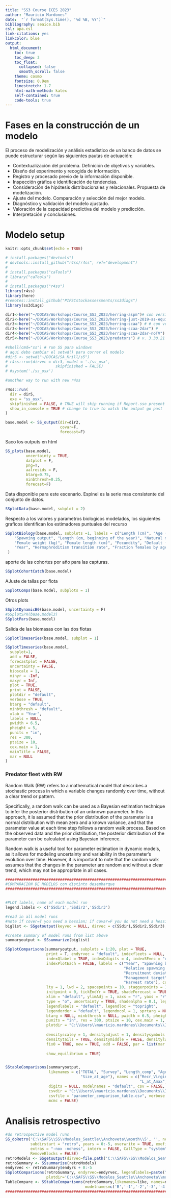 ```yaml
---
title: "SS3 Course ICES 2023"
author: "Mauricio Mardones"
date:  "`r format(Sys.time(), '%d %B, %Y')`"
bibliography: seaice.bib
csl: apa.csl
link-citations: yes
linkcolor: blue
output:
  html_document:
    toc: true
    toc_deep: 3
    toc_float:
      collapsed: false
      smooth_scroll: false
    theme: cosmo
    fontsize: 0.9em
    linestretch: 1.7
    html-math-method: katex
    self-contained: true
    code-tools: true
---
```


# Fases en la construcción de un modelo

El proceso de modelización y análisis estadístico de un banco de datos se puede estructurar según las siguientes pautas de actuación:

- Contextualización del problema. Definición de objetivos y variables.
- Diseño del experimento y recogida de información.
- Registro y procesado previo de la información disponible.
- Inspección gráfica e identificación de tendencias.
- Consideración de hipótesis distribucionales y relacionales. Propuesta de modelización.
- Ajuste del modelo. Comparación y selección del mejor modelo.
- Diagnóstico y validación del modelo ajustado.
- Valoración de la capacidad predictiva del modelo y predicción.
- Interpretación y conclusiones.

# Modelo setup
```r
knitr::opts_chunk$set(echo = TRUE)
```

```r
# install.packages("devtools")
# devtools::install_github("r4ss/r4ss", ref="development")
# 
# install.packages("caTools")
# library("caTools")
# 
# install.packages("r4ss")
library(r4ss)
library(here)
#remotes::install_github("PIFSCstockassessments/ss3diags")
library(ss3diags)
```


```r
dir1<-here("~/DOCAS/Workshops/Course_SS3_2023/herring-aspm")# con version 3.30.21
dir2<-here("~/DOCAS/Workshops/Course_SS3_2023/herring-just-2019-as-equilibrium") # con version 3.30.19
dir3<-here("~/DOCAS/Workshops/Course_SS3_2023/herring-scaa") # # con version 3.30.19
dir3<-here("~/DOCAS/Workshops/Course_SS3_2023/herring-scaa-2dar") # 
dir4<-here("~/DOCAS/Workshops/Course_SS3_2023/herring-scaa-2dar-noTV") # Version nueva con predator fleet
dir5<-here("~/DOCAS/Workshops/Course_SS3_2023/predators") # v. 3.30.21
```



```r
#shell(cmd="ss") # run SS para windows
# aqui debo cambiar el setwd() para correr el modelo
#dir5 <- setwd("~/DOCAS/SA_Krill/s5")
# r4ss::run(dirvec = dir3, model = './ss_osx', 
#                     skipfinished = FALSE) 
# #system('./ss_osx')

#another way to run with new r4ss

r4ss::run(
  dir = dir5,
  exe = "ss_osx",
  skipfinished = FALSE, # TRUE will skip running if Report.sso present
  show_in_console = TRUE # change to true to watch the output go past
)
```

```r
base.model <- SS_output(dir=dir2,
                        covar=F,
                        forecast=F)
```

Saco los outputs en html

```r
SS_plots(base.model, 
         uncertainty = TRUE,
         datplot = F, 
         png=T, 
         aalresids = F,
         btarg=0.75, 
         minbthresh=0.25, 
         forecast=F)
```



Data disponible para este escenario. Espinel es la serie mas consistente del conjunto de datos.

```r
SSplotData(base.model, subplot = 2)
```

Respecto a los valores y parametros biologicos modelados, los siguientes graficos identifican los estimadores puntuales del recurso

```r
SSplotBiology(base.model, subplots =1, labels = c("Length (cm)", "Age (yr)", "Maturity", "Mean weight (kg) in last year",
    "Spawning output", "Length (cm, beginning of the year)", "Natural mortality",
    "Female weight (kg)", "Female length (cm)", "Fecundity", "Default fecundity label",
    "Year", "Hermaphroditism transition rate", "Fraction females by age at equilibrium"),
 )
```

aporte de las cohortes por año para las capturas.
```r
SSplotCohortCatch(base.model)
```

\quad

AJuste de tallas por flota
```r
SSplotComps(base.model, subplots = 1)
```

Otros plots
```r
SSplotDynamicB0(base.model, uncertainty = F)
#SSplotSPR(base.model3)
SSplotPars(base.model)

```

Salida de las biomasas con las dos flotas


```r
SSplotTimeseries(base.model, subplot = 1)
```


```r
SSplotTimeseries(base.model,
  subplot=1,
  add = FALSE,
  forecastplot = FALSE,
  uncertainty = FALSE,
  bioscale = 1,
  minyr = -Inf,
  maxyr = Inf,
  plot = TRUE,
  print = FALSE,
  plotdir = "default",
  verbose = TRUE,
  btarg = "default",
  minbthresh = "default",
  xlab = "Year",
  labels = NULL,
  pwidth = 6.5,
  pheight = 5,
  punits = "in",
  res = 300,
  ptsize = 10,
  cex.main = 1,
  mainTitle = FALSE,
  mar = NULL
)
```

### Predator fleet with RW

Random Walk (RW) refers to a mathematical model that describes a stochastic process in which a variable changes randomly over time, without a clear trend or pattern.

Specifically, a random walk can be used as a Bayesian estimation technique to infer the posterior distribution of an unknown parameter. In this approach, it is assumed that the prior distribution of the parameter is a normal distribution with mean zero and a known variance, and that the parameter value at each time step follows a random walk process. Based on the observed data and the prior distribution, the posterior distribution of the parameter can be calculated using Bayesian inference.

Random walk is a useful tool for parameter estimation in dynamic models, as it allows for modeling uncertainty and variability in the parameter's evolution over time. However, it is important to note that the random walk assumes that the changes in the parameter are random and without a clear trend, which may not be appropriate in all cases.






```r
#########################################################################
#COMPARACION DE MODELOS con distinto desembarque
#########################################################################


#PLOT labels, name of each model run
legend.labels <- c('SSdir1','SSdir2','SSdir3')

#read in all model runs
#note if cover=T you need a hessian; if covar=F you do not need a hessian
biglist <- SSgetoutput(keyvec = NULL, dirvec = c(SSdir1,SSdir2,SSdir3),	getcovar = F)

#create summary of model runs from list above
summaryoutput <- SSsummarize(biglist)

SSplotComparisons(summaryoutput, subplots = 1:20, plot = TRUE,
                  print = T, endyrvec = "default", indexfleets = NULL, indexUncertainty = FALSE,
                  indexQlabel = TRUE, indexQdigits = 4, indexSEvec = "default",
                  indexPlotEach = FALSE, labels = c("Year", "Spawning biomass (t)",
                                                    "Relative spawning biomass", "Age-0 recruits (1,000s)",
                                                    "Recruitment deviations", "Index", "Log index", "1 - SPR", "Density",
                                                    "Management target", "Minimum stock size threshold", "Spawning output",
                                                    "Harvest rate"), col = NULL, shadecol = NULL, pch = NULL,
                  lty = 1, lwd = 2, spacepoints = 10, staggerpoints = 1,
                  initpoint = 0, tickEndYr = TRUE, shadeForecast = TRUE,
                  xlim = "default", ylimAdj = 1, xaxs = "r", yaxs = "r",
                  type = "o", uncertainty = TRUE, shadealpha = 0.1, legend = TRUE,
                  legendlabels = "default", legendloc = "topright",
                  legendorder = "default", legendncol = 1, sprtarg = NULL,
                  btarg = NULL, minbthresh = NULL, pwidth = 6.5, pheight = 5,
                  punits = "in", res = 300, ptsize = 10, cex.main = 1,
                  plotdir = "C:\\Users\\mauricio.mardones\\Documents\\IFOP\\Loco_Assessment_AMERB\\SA_Loco", filenameprefix = "", densitynames = c("SSB_Virgin",
                                                                                                                     "R0"), densityxlabs = "default", densityscalex = 1,
                  densityscaley = 1, densityadjust = 1, densitysymbols = TRUE,
                  densitytails = TRUE, densitymiddle = FALSE, densitylwd = 1,
                  fix0 = TRUE, new = TRUE, add = FALSE, par = list(mar = c(5, 4, 1,
                                                                           1) + 0.1), verbose = TRUE, mcmcVec = FALSE,
                  show_equilibrium = TRUE)


SStableComparisons(summaryoutput,
                   likenames = c("TOTAL", "Survey", "Length_comp", "Age_comp", "priors",
                                 "Size_at_age"), names = c("Recr_Virgin", "R0", "steep", "NatM",
                                                           "L_at_Amax", "VonBert_K", "SSB_Virg", "Bratio_2017", "SPRratio_2016"),
                   digits = NULL, modelnames = "default", csv = FALSE,
                   csvdir = "C:\\Users\\mauricio.mardones\\Documents\\IFOP\\Loco_Assessment_AMERB\\SA_Loco",
                   csvfile = "parameter_comparison_table.csv", verbose = TRUE,
                   mcmc = FALSE)
```

# Analisis retrospectivo

```r

#do retrospective model runs
SS_doRetro('C:\\SAFS\\SS\\Modelos_Seattle\\Anchoveta\\month\\5', '', newsubdir = "retrospectives",
           subdirstart = "retro", years = 0:-5, overwrite = TRUE, exefile = "ss",
           extras = "-nox -nohess", intern = FALSE, CallType = "system",
           RemoveBlocks = FALSE)
retroModels <- SSgetoutput(dirvec=file.path('C:\\SAFS\\SS\\Modelos_Seattle\\Anchoveta\\month\\5', "retrospectives",paste("retro",0:-5,sep="")))
retroSummary <- SSsummarize(retroModels)
endyrvec <- retroSummary$endyrs + 0:-5
SSplotComparisons(retroSummary, endyrvec=endyrvec, legendlabels=paste("Data",0:-5,"years"),
                  plotdir='C:\\SAFS\\SS\\Modelos_Seattle\\Anchoveta\\month\\',plot=TRUE,print=T)
TableCompare <- SStableComparisons(retroSummary,likenames=like, names=names, 
                                   modelnames=c('B','-1','-2','-3','-4','-5'), csv=TRUE, csvfile="RetroRuns.csv",verbose=FALSE)
##############################################################################################



```

